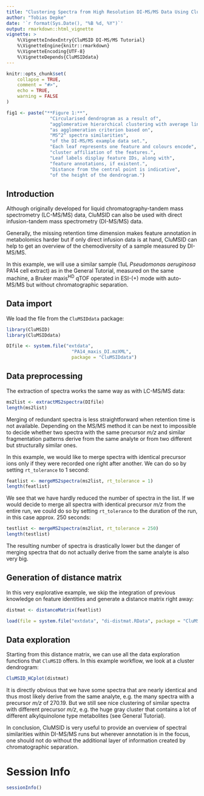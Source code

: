 ```yaml
---
title: "Clustering Spectra from High Resolution DI-MS/MS Data Using CluMSID"
author: "Tobias Depke"
date: '`r format(Sys.Date(), "%B %d, %Y")`'
output: rmarkdown::html_vignette
vignette: >
    %\VignetteIndexEntry{CluMSID DI-MS/MS Tutorial}
    %\VignetteEngine{knitr::rmarkdown}
    %\VignetteEncoding{UTF-8}
    %\VignetteDepends{CluMSIDdata}
---
```


```r
knitr::opts_chunk$set(
    collapse = TRUE,
    comment = "#>",
    echo = TRUE,
    warning = FALSE
)
```

<style>
p.caption {
    font-size: 80%;
    text-align: left;
}
</style>

```r
fig1 <- paste("**Figure 1:**",
                "Circularised dendrogram as a result of",
                "agglomerative hierarchical clustering with average linkage",
                "as agglomeration criterion based on",
                "MS^2^ spectra similarities",
                "of the DI-MS/MS example data set.",
                "Each leaf represents one feature and colours encode",
                "cluster affiliation of the features.",
                "Leaf labels display feature IDs, along with",
                "feature annotations, if existent.",
                "Distance from the central point is indicative",
                "of the height of the dendrogram.")
```

## Introduction

Although originally developed for liquid chromatography-tandem mass 
spectrometry (LC-MS/MS) data, CluMSID can also be used with 
direct infusion-tandem mass spectrometry (DI-MS/MS) data.

Generally, the missing retention time dimension makes feature annotation
in metabolomics harder but if only direct infusion data is at hand,
CluMSID can help to get an overview of the chemodiversity of a sample
measured by DI-MS/MS.

In this example, we will use a similar sample (1uL *Pseudomonas aeruginosa* 
PA14 cell extract) as in the General Tutorial, measured on the same machine,
a Bruker maxis^HD^ qTOF operated in ESI-(+) mode with auto-MS/MS but without
chromatographic separation.

## Data import

We load the file from the `CluMSIDdata` package:

```r
library(CluMSID)
library(CluMSIDdata)

DIfile <- system.file("extdata", 
                        "PA14_maxis_DI.mzXML",
                        package = "CluMSIDdata")
```

## Data preprocessing

The extraction of spectra works the same way as with LC-MS/MS data:

```r
ms2list <- extractMS2spectra(DIfile)
length(ms2list)
```

Merging of redundant spectra is less straightforward when retention time 
is not available. Depending on the MS/MS method it can be next to impossible 
to decide whether two spectra with the same precursor *m/z* and similar
fragmentation patterns derive from the same analyte or from two different 
but structurally similar ones.

In this example, we would like to merge spectra with identical precursor ions
only if they were recorded one right after another. We can do so by setting
`rt_tolerance` to 1 second:

```r
featlist <- mergeMS2spectra(ms2list, rt_tolerance = 1)
length(featlist)
```

We see that we have hardly reduced the number of spectra in the list.
If we would decide to merge all spectra with identical precursor *m/z*
from the entire run, we could do so by setting `rt_tolerance` to the
duration of the run, in this case approx. 250 seconds:

```r
testlist <- mergeMS2spectra(ms2list, rt_tolerance = 250)
length(testlist)
```

The resulting number of spectra is drastically lower but the danger of
merging spectra that do not actually derive from the same analyte
is also very big.

## Generation of distance matrix

In this very explorative example, we skip the integration of previous
knowledge on feature identities and generate a distance matrix
right away:

```r
distmat <- distanceMatrix(featlist)
```

```r
load(file = system.file("extdata", "di-distmat.RData", package = "CluMSIDdata"))
```

## Data exploration

Starting from this distance matrix, we can use all the data exploration 
functions that `CluMSID` offers. In this example workflow, 
we look at a cluster dendrogram:

```r
CluMSID_HCplot(distmat)
```

It is directly obvious that we have some spectra that are nearly identical
and thus most likely derive from the same analyte, e.g. the many spectra with
a precursor *m/z* of 270.19. But we still see nice clustering of similar
spectra with different precursor *m/z*, e.g. the huge gray cluster that 
contains a lot of different alkylquinolone type metabolites (see General
Tutorial).

In conclusion, CluMSID is very useful to provide an overview of spectral
similarities within DI-MS/MS runs but wherever annotation is in the focus,
one should not do without the additional layer of information created by
chromatographic separation.

# Session Info
```r
sessionInfo()
```
